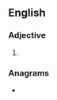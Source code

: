 ==English==

===Adjective===
{{en-adj}}

# {{alternative spelling of|moreish|lang=en}}

===Anagrams===
* {{anagrams|en|Romish|hirmos}}